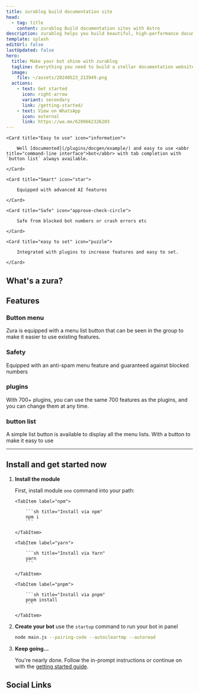 ```yaml
---
title: zurablog build documentation site
head:
  - tag: title
    content: zurablog Build documentation sites with Astro
description: zurablog helps you build beautiful, high-performance documentation bot whatsapp 
template: splash
editUrl: false
lastUpdated: false
hero:
  title: Make your bot shine with zurablog
  tagline: Everything you need to build a stellar documentation website. Fast, accessible, and easy-to-use.
  image:
    file: ~/assets/20240523_213949.png
  actions:
    - text: Get started
      icon: right-arrow
      variant: secondary
      link: /getting-started/
    - text: View on WhatsApp
      icon: external
      link: https://wa.me/6289662326203
---
```



<CardGrid stagger>

    <Card title="Easy to use" icon="information">

    	Well [documented](/plugins/docgen/example/) and easy to use <abbr title="command-line interface">bot</abbr> with tab completion with `button list` always available.

    </Card>

    <Card title="Smart" icon="star">

    	Equipped with advanced AI features

    </Card>

    <Card title="Safe" icon="approve-check-circle">

    	Safe from blocked bot numbers or crash errors etc

    </Card>

    <Card title="easy to set" icon="puzzle">

    	Integrated with plugins to increase features and easy to set.

    </Card>

</CardGrid>

## What's a zura?

<LinkCard
	title="zura explanation"
	description="Refresh your knowledge on why a monorepo may be right for you"
	href="/docs/getting-started"
/>

## Features

### <Icon name="rocket" /> Button menu

Zura is equipped with a menu list button that can be seen in the group to make it easier to use existing features.

### <Icon name="approve-check-circle" /> Safety

Equipped with an anti-spam menu feature and guaranteed against blocked numbers


### <Icon name="puzzle" /> plugins

With 700+ plugins, you can use the same 700 features as the plugins, and you can change them at any time.

### <Icon name="list-format" /> button list

A simple list button is available to display all the menu lists. With a button to make it easy to use

---

<LinkCard
	title="Full feature list"
	href="-"
	description="zura is full of a ton of features focused on speed and safety. We haven’t even scratched the surface!"
	icon="rocket"
/>

## Install and get started now

<Steps>

1.  **Install the module**

    First, install module `one` command into your path:

    <Tabs group="pkgmanager">

        <TabItem label="npm">

        	```sh title="Install via npm"
        	npm i
        	```

        </TabItem>

        <TabItem label="yarn">

        	```sh title="Install via Yarn"
        	yarn
        	```

        </TabItem>

        <TabItem label="pnpm">

        	```sh title="Install via pnpm"
        	pnpm install 
        	```

        </TabItem>

    </Tabs>

1.  **Create your bot**
   use the `startup` command to run your bot in panel

    ```sh title="startup command"
    node main.js --pairing-code --autocleartmp --autoread
    ```

1.  **Keep going…**

    You're nearly done. Follow the in-prompt instructions or continue on with the [getting started guide](/docs/getting-started/).

</Steps>

## Social Links

<CardGrid>
	<LinkCard title="Instagram" href="https://www.instagram.com/@valzyycans" />
	<LinkCard title="WhastApp" href="https://wa.me/6285701479245" />
	<LinkCard title="Threads" href="https://www.threads.net/@valzyycans" />
	<LinkCard title="X/Twitter" href="https://x.com/@valzyycans" />
</CardGrid>
